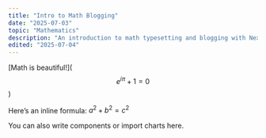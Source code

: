 ```yaml
---
title: "Intro to Math Blogging"
date: "2025-07-03"
topic: "Mathematics"
description: "An introduction to math typesetting and blogging with Next.js and MDX. An introduction to math typesetting and blogging with Next.js and MDX. An introduction to math typesetting and blogging with Next.js and MDX.An introduction to math typesetting and blogging with Next.js and MDX.An introduction to math typesetting and blogging with Next.js and MDX.An introduction to math typesetting and blogging with Next.js and MDX.An introduction to math typesetting and blogging with Next.js and MDX.An introduction to math typesetting and blogging with Next.js and MDX."
edited: "2025-07-04"
---
```


[Math is beautiful!]($$e^{i\pi} + 1 = 0$$)

Here’s an inline formula: $a^2 + b^2 = c^2$

You can also write components or import charts here.